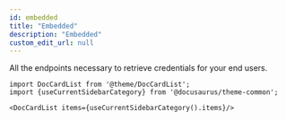 ```yaml
---
id: embedded
title: "Embedded"
description: "Embedded"
custom_edit_url: null
---
```




All the endpoints necessary to retrieve credentials for your end users.



```mdx-code-block
import DocCardList from '@theme/DocCardList';
import {useCurrentSidebarCategory} from '@docusaurus/theme-common';

<DocCardList items={useCurrentSidebarCategory().items}/>
```
      